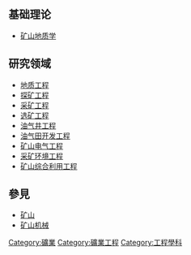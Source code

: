 == 基础理论 ==
* [[矿山地质学|矿山地质学]]

== 研究领域 ==
* [[地质工程|地质工程]]
* [[探矿工程|探矿工程]]
* [[采矿工程|采矿工程]]
* [[选矿工程|选矿工程]]
* [[油气井工程|油气井工程]]
* [[油气田开发工程|油气田开发工程]]
* [[矿山电气工程|矿山电气工程]]
* [[采矿环境工程|采矿环境工程]]
* [[矿山综合利用工程|矿山综合利用工程]]

== 參見 ==
* [[矿山|矿山]]
* [[矿山机械|矿山机械]]

[[Category:礦業|Category:礦業]]
[[Category:礦業工程|Category:礦業工程]]
[[Category:工程學科|Category:工程學科]]